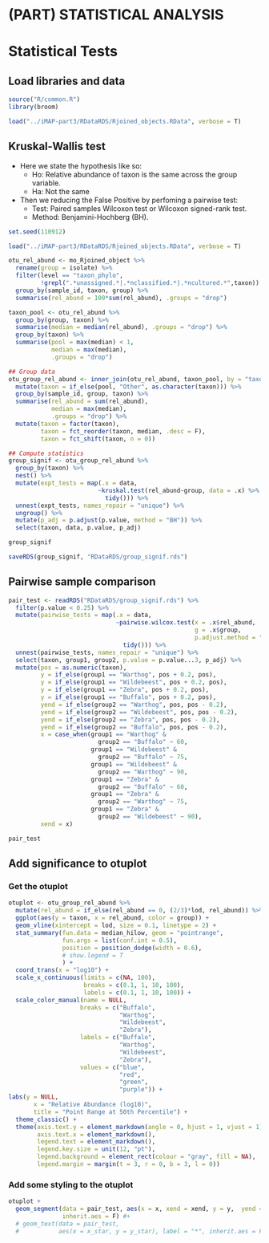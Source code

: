 # (PART) STATISTICAL ANALYSIS {-}

# Statistical Tests

## Load libraries and data
```r
source("R/common.R")
library(broom)

load("../iMAP-part3/RDataRDS/Rjoined_objects.RData", verbose = T)
```

## Kruskal-Wallis test
- Here we state the hypothesis like so:
  - Ho: Relative abundance of taxon is the same across the group variable.
  - Ha: Not the same
- Then we reducing the False Positive by perfoming a pairwise test:
  - Test: Paired samples Wilcoxon test or Wilcoxon signed-rank test.
  - Method: Benjamini-Hochberg (BH).
  
```r
set.seed(110912)

load("../iMAP-part3/RDataRDS/Rjoined_objects.RData", verbose = T)

otu_rel_abund <- mo_Rjoined_object %>% 
  rename(group = isolate) %>% 
  filter(level == "taxon_phylo",
         !grepl(".*unassigned.*|.*nclassified.*|.*ncultured.*",taxon)) %>% 
  group_by(sample_id, taxon, group) %>% 
  summarise(rel_abund = 100*sum(rel_abund), .groups = "drop")

taxon_pool <- otu_rel_abund %>%
  group_by(group, taxon) %>%
  summarise(median = median(rel_abund), .groups = "drop") %>%
  group_by(taxon) %>% 
  summarise(pool = max(median) < 1,
            median = max(median),
            .groups = "drop")

## Group data
otu_group_rel_abund <- inner_join(otu_rel_abund, taxon_pool, by = "taxon" ) %>% 
  mutate(taxon = if_else(pool, "Other", as.character(taxon))) %>% 
  group_by(sample_id, group, taxon) %>% 
  summarise(rel_abund = sum(rel_abund), 
            median = max(median),
            .groups = "drop") %>%
  mutate(taxon = factor(taxon),
         taxon = fct_reorder(taxon, median, .desc = F),
         taxon = fct_shift(taxon, n = 0))

## Compute statistics
group_signif <- otu_group_rel_abund %>% 
  group_by(taxon) %>% 
  nest() %>% 
  mutate(expt_tests = map(.x = data,
                         ~kruskal.test(rel_abund~group, data = .x) %>% 
                           tidy())) %>%
  unnest(expt_tests, names_repair = "unique") %>% 
  ungroup() %>% 
  mutate(p_adj = p.adjust(p.value, method = "BH")) %>% 
  select(taxon, data, p.value, p_adj)

group_signif

saveRDS(group_signif, "RDataRDS/group_signif.rds")
```


## Pairwise sample comparison
```r
pair_test <- readRDS("RDataRDS/group_signif.rds") %>% 
  filter(p.value < 0.25) %>%
  mutate(pairwise_tests = map(.x = data,
                              ~pairwise.wilcox.test(x = .x$rel_abund,
                                                    g = .x$group,
                                                    p.adjust.method = "BH") %>%
                                tidy())) %>%
  unnest(pairwise_tests, names_repair = "unique") %>% 
  select(taxon, group1, group2, p.value = p.value...3, p_adj) %>% 
  mutate(pos = as.numeric(taxon),
         y = if_else(group1 == "Warthog", pos + 0.2, pos),
         y = if_else(group1 == "Wildebeest", pos + 0.2, pos),
         y = if_else(group1 == "Zebra", pos + 0.2, pos),
         y = if_else(group1 == "Buffalo", pos + 0.2, pos),
         yend = if_else(group2 == "Warthog", pos, pos - 0.2),
         yend = if_else(group2 == "Wildebeest", pos, pos - 0.2),
         yend = if_else(group2 == "Zebra", pos, pos - 0.2),
         yend = if_else(group2 == "Buffalo", pos, pos - 0.2),
         x = case_when(group1 == "Warthog" & 
                         group2 == "Buffalo" ~ 60,
                       group1 == "Wildebeest" & 
                         group2 == "Buffalo" ~ 75,   
                       group1 == "Wildebeest" &
                         group2 == "Warthog" ~ 90,
                       group1 == "Zebra" & 
                         group2 == "Buffalo" ~ 60,
                       group1 == "Zebra" & 
                         group2 == "Warthog" ~ 75,                         
                       group1 == "Zebra" & 
                         group2 == "Wildebeest" ~ 90),         
         xend = x)

pair_test

```


## Add significance to otuplot

### Get the otuplot
```r
otuplot <- otu_group_rel_abund %>% 
  mutate(rel_abund = if_else(rel_abund == 0, (2/3)*lod, rel_abund)) %>%
  ggplot(aes(y = taxon, x = rel_abund, color = group)) +
  geom_vline(xintercept = lod, size = 0.1, linetype = 2) +
  stat_summary(fun.data = median_hilow, geom = "pointrange",
               fun.args = list(conf.int = 0.5),
               position = position_dodge(width = 0.6),
               # show.legend = T
               ) +
  coord_trans(x = "log10") +
  scale_x_continuous(limits = c(NA, 100),
                     breaks = c(0.1, 1, 10, 100),
                     labels = c(0.1, 1, 10, 100)) +
  scale_color_manual(name = NULL,
                    breaks = c("Buffalo",
                               "Warthog",
                               "Wildebeest",
                               "Zebra"),
                    labels = c("Buffalo",
                               "Warthog",
                               "Wildebeest",
                               "Zebra"),
                    values = c("blue",
                               "red",
                               "green",
                               "purple")) +
labs(y = NULL,
       x = "Relative Abundance (log10)",
       title = "Point Range at 50th Percentile") +
  theme_classic() +
  theme(axis.text.y = element_markdown(angle = 0, hjust = 1, vjust = 1),
        axis.text.x = element_markdown(),
        legend.text = element_markdown(),
        legend.key.size = unit(12, "pt"),
        legend.background = element_rect(colour = "gray", fill = NA),
        legend.margin = margin(t = 3, r = 0, b = 3, l = 0))
```

### Add some styling to the otuplot
```r
otuplot +
  geom_segment(data = pair_test, aes(x = x, xend = xend, y = y,  yend = yend),
               inherit.aes = F) #+
  # geom_text(data = pair_test, 
  #           aes(x = x_star, y = y_star), label = "*", inherit.aes = F)
```
